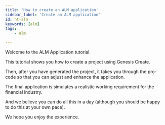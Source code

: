 ```yaml
---
title: 'How to create an ALM application'
sidebar_label: 'Create an ALM application'
id: ht-alm
keywords: [alm]
tags:
    - alm

---
```



Welcome to the ALM Application tutorial.

This tutorial shows you how to create a project using Genesis Create. 

Then, after you have generated the project, it takes you through the pro-code so that you can adjust and enhance the application.

The final application is simulates a realistic working requirement for the financial industry. 

And we believe you can do all this in a day (although you should be happy to do this at your own pace).

We hope you enjoy the experience.


